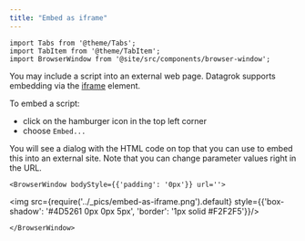 ```yaml
---
title: "Embed as iframe"
---
```


```mdx-code-block
import Tabs from '@theme/Tabs';
import TabItem from '@theme/TabItem';
import BrowserWindow from '@site/src/components/browser-window';
```

You may include a script into an external web page. Datagrok supports embedding 
via the [iframe](https://www.w3schools.com/tags/tag_iframe.ASP) element.

To embed a script:
- click on the hamburger icon in the top left corner
- choose `Embed...`

You will see a dialog with the HTML code on top that you can use to embed this into an external site.
Note that you can change parameter values right in the URL.

```mdx-code-block
<BrowserWindow bodyStyle={{'padding': '0px'}} url=''>
```

<div style={{'text-align': 'center'}}>

<img src={require('../_pics/embed-as-iframe.png').default} style={{'box-shadow': '#4D5261 0px 0px 5px', 'border': '1px solid #F2F2F5'}}/>

</div>

```mdx-code-block
</BrowserWindow>
```
